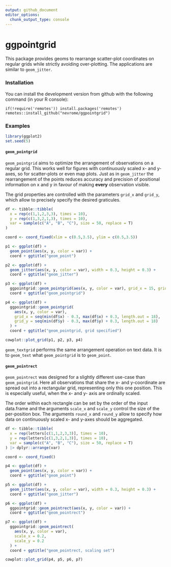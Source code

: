 ```yaml
---
output: github_document
editor_options: 
  chunk_output_type: console
---
```


<!-- README.md is generated from README.Rmd. Please edit that file -->

# ggpointgrid

This package provides geoms to rearrange scatter-plot coordinates on regular grids while strictly avoiding over-plotting. The applications are similar to `geom_jitter`.

### Installation

You can install the development version from github with the following command (in your R console):

```
if(!require('remotes')) install.packages('remotes')
remotes::install_github("nevrome/ggpointgrid")
```

### Examples

```r
library(ggplot2)
set.seed(5)
```

#### `geom_pointgrid`

`geom_pointgrid` aims to optimize the arrangement of observations on a regular grid. This works well for figures with continuously scaled x- and y-axes, so for scatter-plots or even map plots. Just as in `geom_jitter` the rearrangement of the points reduces accuracy and precision of positional information on x and y in favour of making **every** observation visible.

The grid properties are controlled with the parameters `grid_x` and `grid_y`, which allow to precisely specify the desired graticules.

```r
df <- tibble::tibble(
  x = rep(c(1,1,2,3,3), times = 10),
  y = rep(c(1,3,2,1,3), times = 10),
  var = sample(c("A", "B", "C"), size = 50, replace = T)
)

coord <- coord_fixed(xlim = c(0.5,3.5), ylim = c(0.5,3.5))

p1 <- ggplot(df) +
  geom_point(aes(x, y, color = var)) +
  coord + ggtitle("geom_point")

p2 <- ggplot(df) +
  geom_jitter(aes(x, y, color = var), width = 0.3, height = 0.3) +
  coord + ggtitle("geom_jitter")

p3 <- ggplot(df) +
  ggpointgrid::geom_pointgrid(aes(x, y, color = var), grid_x = 15, grid_y = 15) +
  coord + ggtitle("geom_pointgrid")

p4 <- ggplot(df) +
  ggpointgrid::geom_pointgrid(
    aes(x, y, color = var),
    grid_x = seq(min(df$x) - 0.3, max(df$x) + 0.3, length.out = 18),
    grid_y = seq(min(df$y) - 0.3, max(df$y) + 0.3, length.out = 18)
  ) +
  coord + ggtitle("geom_pointgrid, grid specified")

cowplot::plot_grid(p1, p2, p3, p4)
```

`geom_textgrid` performs the same arrangement operation on text data. It is to `geom_text` what `geom_pointgrid` is to `geom_point`.

#### `geom_pointrect`

`geom_pointrect` was designed for a slightly different use-case than `geom_pointgrid`. Here all observations that share the x- and y-coordinate are spread out into a rectangular grid, representing only this one position. This is especially useful, when the x- and y- axis are ordinally scaled.

The order within each rectangle can be set by the order of the input data.frame and the arguments `scale_x` and `scale_y` control the size of the per-position box. The arguments `round_x` and `round_y` allow to specify how data on continuously scaled x- and y-axes should be aggregated.

```r
df <- tibble::tibble(
  x = rep(letters[c(1,1,2,3,3)], times = 10),
  y = rep(letters[c(1,3,2,1,3)], times = 10),
  var = sample(c("A", "B", "C"), size = 50, replace = T)
) |> dplyr::arrange(var)

coord <- coord_fixed()

p4 <- ggplot(df) +
  geom_point(aes(x, y, color = var)) +
  coord + ggtitle("geom_point")

p5 <- ggplot(df) +
  geom_jitter(aes(x, y, color = var), width = 0.3, height = 0.3) +
  coord + ggtitle("geom_jitter")

p6 <- ggplot(df) +
  ggpointgrid::geom_pointrect(aes(x, y, color = var)) +
  coord + ggtitle("geom_pointrect")

p7 <- ggplot(df) +
  ggpointgrid::geom_pointrect(
    aes(x, y, color = var),
    scale_x = 0.2,
    scale_y = 0.2
  ) +
  coord + ggtitle("geom_pointrect, scaling set")

cowplot::plot_grid(p4, p5, p6, p7)
```
